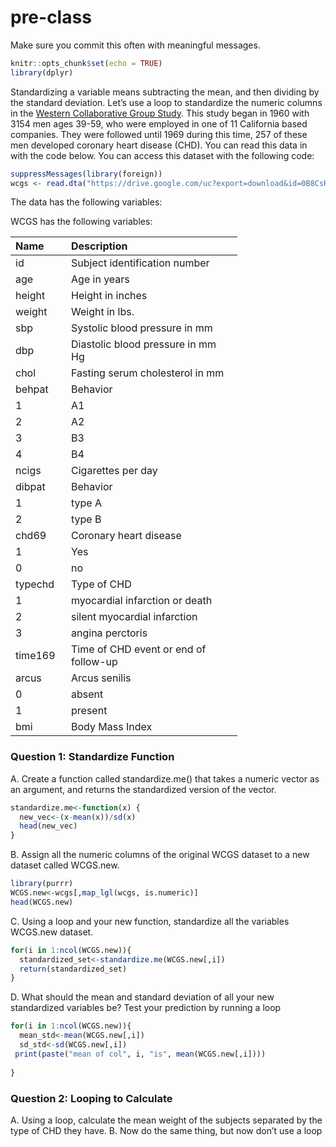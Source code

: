# pre-class


Make sure you commit this often with meaningful messages. 



```r
knitr::opts_chunk$set(echo = TRUE)
library(dplyr)
```








Standardizing a variable means subtracting the mean, and then dividing by the standard deviation. Let’s use a loop to standardize the numeric columns in the [Western Collaborative Group Study](https://clinicaltrials.gov/ct2/show/NCT00005174). This study began in 1960 with 3154 men ages 39-59, who were employed in one of 11 California based companies. They were followed until 1969 during this time, 257 of these men developed coronary heart disease (CHD). You can read this data in with the code below. You can access this dataset with the following code:

```R

suppressMessages(library(foreign))
wcgs <- read.dta("https://drive.google.com/uc?export=download&id=0B8CsRLdwqzbzYWxfN3ExQllBQkU")
```

The data has the following variables:



WCGS has the following variables:

-----------------------------------------------------------
Name    Description
------- -------------------------------------------
id      Subject identification number

age     Age in years

height  Height in inches

weight  Weight in lbs.

sbp     Systolic blood pressure in mm 

dbp     Diastolic blood pressure in mm Hg

chol    Fasting serum cholesterol in mm 

behpat  Behavior

  1       A1

  2       A2

  3       B3

  4       B4

ncigs   Cigarettes per day

dibpat  Behavior

1       type A

2       type B

chd69   Coronary heart disease

1       Yes

0       no

typechd Type of CHD

1       myocardial infarction or death

2       silent myocardial infarction

3       angina perctoris

time169 Time of CHD event or end of follow-up

arcus   Arcus senilis

0       absent

1       present

bmi     Body Mass Index
-----------------------------------------------------------




### Question 1: Standardize Function

A. Create a function called standardize.me() that takes a numeric vector as an argument, and returns the standardized version of the vector. 
```r
standardize.me<-function(x) {
  new_vec<-(x-mean(x))/sd(x)
  head(new_vec)
}


```

B. Assign all the numeric columns of the original WCGS dataset to a new dataset called WCGS.new.
```r
library(purrr)
WCGS.new<-wcgs[,map_lgl(wcgs, is.numeric)]
head(WCGS.new)
```
C. Using a loop and your new function, standardize all the variables WCGS.new dataset.
```r
for(i in 1:ncol(WCGS.new)){
  standardized_set<-standardize.me(WCGS.new[,i])
  return(standardized_set)
}
```
D. What should the mean and standard deviation of all your new standardized variables be? Test your prediction by running a loop
```r
for(i in 1:ncol(WCGS.new)){
  mean_std<-mean(WCGS.new[,i])
  sd_std<-sd(WCGS.new[,i])
 print(paste("mean of col", i, "is", mean(WCGS.new[,i])))
 
}
```



### Question 2: Looping to Calculate

A. Using a loop, calculate the mean weight of the subjects separated by the type of CHD they have.
B. Now do the same thing, but now don’t use a loop

